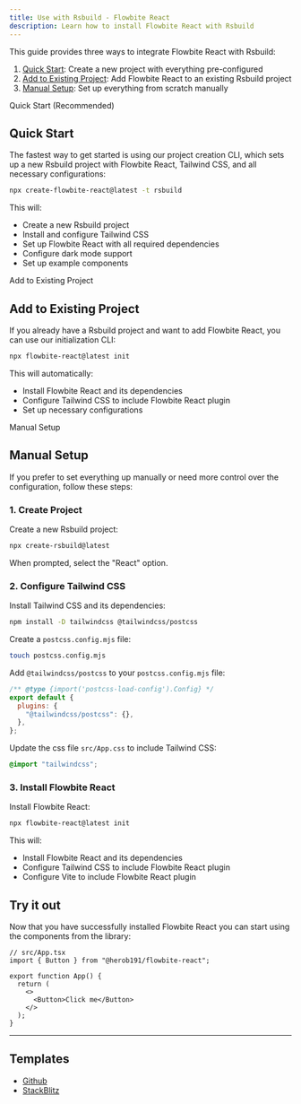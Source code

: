 ```yaml
---
title: Use with Rsbuild - Flowbite React
description: Learn how to install Flowbite React with Rsbuild
---
```


This guide provides three ways to integrate Flowbite React with Rsbuild:

1. [Quick Start](#quick-start): Create a new project with everything pre-configured
2. [Add to Existing Project](#add-to-existing-project): Add Flowbite React to an existing Rsbuild project
3. [Manual Setup](#manual-setup): Set up everything from scratch manually

<TextDivider>Quick Start (Recommended)</TextDivider>

## Quick Start

The fastest way to get started is using our project creation CLI, which sets up a new Rsbuild project with Flowbite React, Tailwind CSS, and all necessary configurations:

```bash
npx create-flowbite-react@latest -t rsbuild
```

This will:

- Create a new Rsbuild project
- Install and configure Tailwind CSS
- Set up Flowbite React with all required dependencies
- Configure dark mode support
- Set up example components

<TextDivider>Add to Existing Project</TextDivider>

## Add to Existing Project

If you already have a Rsbuild project and want to add Flowbite React, you can use our initialization CLI:

```bash
npx flowbite-react@latest init
```

This will automatically:

- Install Flowbite React and its dependencies
- Configure Tailwind CSS to include Flowbite React plugin
- Set up necessary configurations

<TextDivider>Manual Setup</TextDivider>

## Manual Setup

If you prefer to set everything up manually or need more control over the configuration, follow these steps:

### 1. Create Project

Create a new Rsbuild project:

```bash
npx create-rsbuild@latest
```

When prompted, select the "React" option.

### 2. Configure Tailwind CSS

Install Tailwind CSS and its dependencies:

```bash
npm install -D tailwindcss @tailwindcss/postcss
```

Create a `postcss.config.mjs` file:

```bash
touch postcss.config.mjs
```

Add `@tailwindcss/postcss` to your `postcss.config.mjs` file:

```js
/** @type {import('postcss-load-config').Config} */
export default {
  plugins: {
    "@tailwindcss/postcss": {},
  },
};
```

Update the css file `src/App.css` to include Tailwind CSS:

```css
@import "tailwindcss";
```

### 3. Install Flowbite React

Install Flowbite React:

```bash
npx flowbite-react@latest init
```

This will:

- Install Flowbite React and its dependencies
- Configure Tailwind CSS to include Flowbite React plugin
- Configure Vite to include Flowbite React plugin

## Try it out

Now that you have successfully installed Flowbite React you can start using the components from the library:

```tsx
// src/App.tsx
import { Button } from "@herob191/flowbite-react";

export function App() {
  return (
    <>
      <Button>Click me</Button>
    </>
  );
}
```

<hr />

## Templates

- [Github](https://github.com/themesberg/flowbite-react-template-rsbuild)
- [StackBlitz](https://stackblitz.com/edit/flowbite-react-template-rsbuild)

